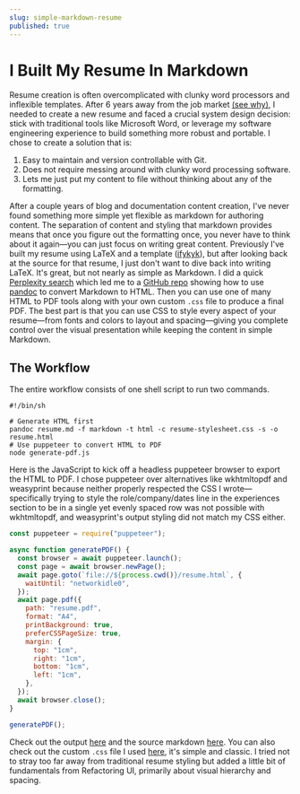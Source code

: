 ```yaml
---
slug: simple-markdown-resume
published: true
---
```



# I Built My Resume In Markdown

Resume creation is often overcomplicated with clunky word processors and
inflexible templates. After 6 years away from the job market [(see
why)](/blog/closing-my-startup), I needed to create a new resume and faced a
crucial system design decision: stick with traditional tools like Microsoft
Word, or leverage my software engineering experience to build something more
robust and portable. I chose to create a solution that is:

1. Easy to maintain and version controllable with Git.
2. Does not require messing around with clunky word processing software.
3. Lets me just put my content to file without thinking about any of the formatting.

After a couple years of blog and documentation content creation, I've never
found something more simple yet flexible as markdown for authoring
content. The separation of content and styling that markdown provides means that
once you figure out the formatting once, you never have to think about it again—you can just focus on writing great content. Previously I've built my resume
using LaTeX and a template ([ifykyk](https://github.com/deedy/Deedy-Resume)),
but after looking back at the source for that resume, I just don't want to dive
back into writing LaTeX. It's great, but not nearly as simple as Markdown. I did
a quick [Perplexity
search](https://www.perplexity.ai/search/markdown-based-resume-builder-Ev.04RITRd2Ehyy3r1l2Ig#0)
which led me to a [GitHub repo](https://github.com/vidluther/markdown-resume)
showing how to use [pandoc](https://pandoc.org/) to convert Markdown to HTML.
Then you can use one of many HTML to PDF tools along with your own custom `.css`
file to produce a final PDF. The best part is that you can use CSS to style
every aspect of your resume—from fonts and colors to layout and spacing—giving you complete control over the visual presentation while keeping the
content in simple Markdown.

## The Workflow

The entire workflow consists of one shell script to run two commands.

```shell title="generate-pdf.sh"
#!/bin/sh

# Generate HTML first
pandoc resume.md -f markdown -t html -c resume-stylesheet.css -s -o resume.html
# Use puppeteer to convert HTML to PDF
node generate-pdf.js
```

Here is the JavaScript to kick off a headless puppeteer browser to export the
HTML to PDF. I chose puppeteer over alternatives like wkhtmltopdf and weasyprint
because neither properly respected the CSS I wrote—specifically trying to
style the role/company/dates line in the experiences section to be in a single
yet evenly spaced row was not possible with wkhtmltopdf, and weasyprint's output
styling did not match my CSS either.

```javascript title="generate-pdf.js"
const puppeteer = require("puppeteer");

async function generatePDF() {
  const browser = await puppeteer.launch();
  const page = await browser.newPage();
  await page.goto(`file://${process.cwd()}/resume.html`, {
    waitUntil: "networkidle0",
  });
  await page.pdf({
    path: "resume.pdf",
    format: "A4",
    printBackground: true,
    preferCSSPageSize: true,
    margin: {
      top: "1cm",
      right: "1cm",
      bottom: "1cm",
      left: "1cm",
    },
  });
  await browser.close();
}

generatePDF();
```

Check out the output [here](/resume.pdf) and the source markdown
[here](https://github.com/dphuang2/dphuang2.github.io/blob/main/markdown-resume/resume.md).
You can also check out the custom `.css` file I used
[here](https://github.com/dphuang2/dphuang2.github.io/blob/main/markdown-resume/resume-stylesheet.css),
it's simple and classic. I tried not to stray too far away from traditional
resume styling but added a little bit of fundamentals from Refactoring UI,
primarily about visual hierarchy and spacing.
